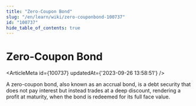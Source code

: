 ```yaml
---
title: "Zero-Coupon Bond"
slug: "/en/learn/wiki/zero-couponbond-100737"
id: "100737"
hide_table_of_contents: true
---
```



# Zero-Coupon Bond

<ArticleMeta id={100737} updatedAt={'2023-09-26 13:58:51'} />
<div className='border-solid border-b border-t-0 my-4 border-[var(--ifm-color-gray-300)]' />

A zero-coupon bond, also known as an accrual bond, is a debt security that does not pay interest but instead trades at a deep discount, rendering a profit at maturity, when the bond is redeemed for its full face value.
